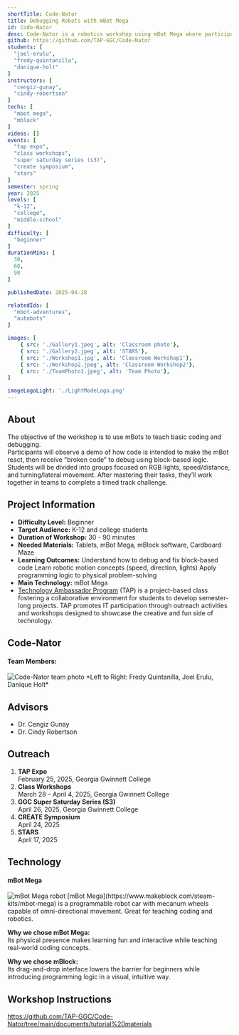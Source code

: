 ```yaml
---
shortTitle: Code-Nator
title: Debugging Robots with mBot Mega
id: Code-Nator
desc: Code-Nator is a robotics workshop using mBot Mega where participants debug broken block-based code and apply their knowledge to complete an obstacle track.
github: https://github.com/TAP-GGC/Code-Nator
students: [
  "joel-erulu",
  "fredy-quintanilla",
  "danique-holt"
]
instructors: [
  "cengiz-gunay",
  "cindy-robertson"
] 
techs: [
  "mbot mega",
  "mblock"
]
videos: []
events: [
  "tap expo",
  "class workshops",
  "super saturday series (s3)",
  "create symposium",
  "stars"
]
semester: spring
year: 2025
levels: [
  "k-12",
  "college",
  "middle-school"
] 
difficulty: [
  "beginner"
] 
durationMins: [
  30,
  60,
  90
]

publishedDate: 2025-04-28

relatedIds: [
  "mbot-adventures",
  "autobots"
]

images: [
    { src: './Gallery1.jpeg', alt: 'Classroom photo'},
    { src: './Gallery2.jpeg', alt: 'STARS'},
    { src: './Workshop1.jpg', alt: 'Classroom Workshop1'},
    { src: './Workshop2.jpeg', alt: 'Classroom Workshop2'},
    { src: './TeamPhoto1.jpeg', alt: 'Team Photo'},
]

imageLogoLight: './LightModeLogo.png'
---
```



## About

The objective of the workshop is to use mBots to teach basic coding and debugging.  
Participants will observe a demo of how code is intended to make the mBot react, then receive "broken code" to debug using block-based logic.  
Students will be divided into groups focused on RGB lights, speed/distance, and turning/lateral movement. After mastering their tasks, they’ll work together in teams to complete a timed track challenge.

## Project Information

* **Difficulty Level:** Beginner  
* **Target Audience:** K-12 and college students  
* **Duration of Workshop:** 30 - 90 minutes  
* **Needed Materials:** Tablets, mBot Mega, mBlock software, Cardboard Maze  
* **Learning Outcomes:**
  Understand how to debug and fix block-based code
  Learn robotic motion concepts (speed, direction, lights)
  Apply programming logic to physical problem-solving
* **Main Technology:** mBot Mega  
* [Technology Ambassador Program](https://tapggc.org/) (TAP) is a project-based class fostering a collaborative environment for students to develop semester-long projects. TAP promotes IT participation through outreach activities and workshops designed to showcase the creative and fun side of technology.

## Code-Nator

#### **Team Members:**  
<Image src={GroupPhoto} alt="Code-Nator team photo" />
*Left to Right: Fredy Quintanilla, Joel Erulu, Danique Holt*

## Advisors

* Dr. Cengiz Gunay  
* Dr. Cindy Robertson  

## Outreach

1. **TAP Expo**  
   February 25, 2025, Georgia Gwinnett College  
2. **Class Workshops**  
   March 28 – April 4, 2025, Georgia Gwinnett College  
3. **GGC Super Saturday Series (S3)**  
   April 26, 2025, Georgia Gwinnett College  
4. **CREATE Symposium**  
   April 24, 2025  
5. **STARS**  
   April 17, 2025  

## Technology

#### mBot Mega  
<Image src={mBotImage} alt="mBot Mega robot" />
[mBot Mega](https://www.makeblock.com/steam-kits/mbot-mega) is a programmable robot car with mecanum wheels capable of omni-directional movement. Great for teaching coding and robotics.


**Why we chose mBot Mega:**  
Its physical presence makes learning fun and interactive while teaching real-world coding concepts.

**Why we chose mBlock:**  
Its drag-and-drop interface lowers the barrier for beginners while introducing programming logic in a visual, intuitive way.


## Workshop Instructions
https://github.com/TAP-GGC/Code-Nator/tree/main/documents/tutorial%20materials